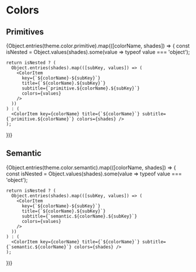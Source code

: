 
<Meta title="Design Tokens/Colors" />

# Colors

## Primitives

<ColorPalette>
  {Object.entries(theme.color.primitive).map(([colorName, shades]) => {
    const isNested = Object.values(shades).some(value => typeof value === 'object');

    return isNested ? (
      Object.entries(shades).map(([subKey, values]) => (
        <ColorItem
          key={`${colorName}-${subKey}`}
          title={`${colorName}.${subKey}`}
          subtitle={`primitive.${colorName}.${subKey}`}
          colors={values}
        />
      ))
    ) : (
      <ColorItem key={colorName} title={`${colorName}`} subtitle={`primitive.${colorName}`} colors={shades} />
    );

})}

</ColorPalette>

## Semantic

<ColorPalette>
  {Object.entries(theme.color.semantic).map(([colorName, shades]) => {
    const isNested = Object.values(shades).some(value => typeof value === 'object');

    return isNested ? (
      Object.entries(shades).map(([subKey, values]) => (
        <ColorItem
          key={`${colorName}-${subKey}`}
          title={`${colorName}.${subKey}`}
          subtitle={`semantic.${colorName}.${subKey}`}
          colors={values}
        />
      ))
    ) : (
      <ColorItem key={colorName} title={`${colorName}`} subtitle={`semantic.${colorName}`} colors={shades} />
    );

})}

</ColorPalette>
